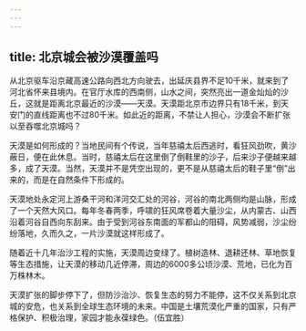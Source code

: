 ```yaml
---
---
---
```

title: 北京城会被沙漠覆盖吗
---




从北京驱车沿京藏高速公路向西北方向驶去，出延庆县界不足10千米，就来到了河北省怀来县境内。在官厅水库的西南侧，山水之间，突然亮出一道金灿灿的沙丘，这就是距离北京最近的沙漠——天漠。天漠距北京市边界只有18千米，到天安门的直线距离也不过80千米。如此近的距离，不禁让人担心，沙漠会不断扩张以至吞噬北京城吗？

天漠是如何形成的？当地民间有个传说，当年慈禧太后西逃时，看狂风劲吹，黄沙蔽日，便在此休息。当时，慈禧太后在这里倒了倒鞋里的沙子，后来沙子便越来越多，成了天漠。当然，天漠并不是凭空出现的，更不是从慈禧太后的鞋子里“倒”出来的，而是在自然条件下形成的。

天漠地处永定河上游桑干河和洋河交汇处的河谷，河谷的南北两侧均是山脉，形成了一个天然大风口。每年冬春两季，呼啸的狂风席卷着大量沙尘，从内蒙古、山西沿着河谷自西向东刮来。由于受到河谷东南面的军都山的阻碍，风势减弱，沙尘纷纷落地，久而久之，一片沙漠就这样形成了。

随着近十几年治沙工程的实施，天漠周边变绿了。植树造林、退耕还林、草地恢复等生态措施，让天漠的移动几近停滞，周边的6000多公顷沙漠、荒地，已化为百万株林木。

天漠扩张的脚步停下了，但防沙治沙、恢复生态的努力不能停，这不仅关系到北京城的安危，也关系到全球生态环境的未来。中国是土壤荒漠化严重的国家，只有严格保护、积极治理，家园才能永葆绿色。（伍宜胜）